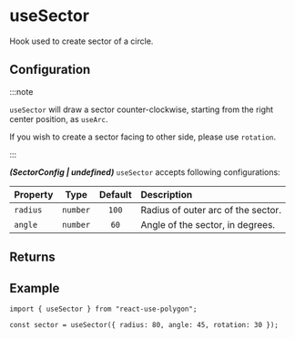 ---
---


# useSector

Hook used to create sector of a circle.

<SimpleThreePolygons />

## Configuration

:::note

`useSector` will draw a sector counter-clockwise, starting from the right center position, as `useArc`.

If you wish to create a sector facing to other side, please use `rotation`.

:::

**_(SectorConfig | undefined)_** `useSector` accepts following configurations:

| Property |   Type   | Default | Description                        |
| :------- | :------: | :-----: | :--------------------------------- |
| `radius` | `number` |  `100`  | Radius of outer arc of the sector. |
| `angle`  | `number` |  `60`   | Angle of the sector, in degrees.   |

## Returns

<PrimitiveReturns configType="SectorConfig" />

## Example

```tsx
import { useSector } from "react-use-polygon";

const sector = useSector({ radius: 80, angle: 45, rotation: 30 });
```
